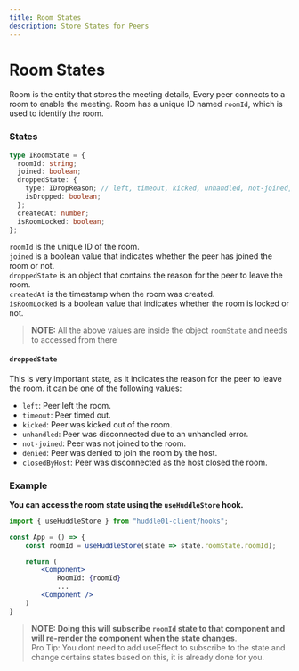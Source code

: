 ```yaml
---
title: Room States
description: Store States for Peers
---
```


# Room States

Room is the entity that stores the meeting details, Every peer connects to a room to enable the meeting.
Room has a unique ID named `roomId`, which is used to identify the room.

### States

```typescript
type IRoomState = {
  roomId: string;
  joined: boolean;
  droppedState: {
    type: IDropReason; // left, timeout, kicked, unhandled, not-joined, denied, closedByHost
    isDropped: boolean;
  };
  createdAt: number;
  isRoomLocked: boolean;
};
```

`roomId` is the unique ID of the room.<br />
`joined` is a boolean value that indicates whether the peer has joined the room or not.<br />
`droppedState` is an object that contains the reason for the peer to leave the room.<br />
`createdAt` is the timestamp when the room was created.<br />
`isRoomLocked` is a boolean value that indicates whether the room is locked or not.<br />

> **NOTE:** All the above values are inside the object `roomState` and needs to accessed from there

#### `droppedState`

This is very important state, as it indicates the reason for the peer to leave the room.
it can be one of the following values:

- `left`: Peer left the room.
- `timeout`: Peer timed out.
- `kicked`: Peer was kicked out of the room.
- `unhandled`: Peer was disconnected due to an unhandled error.
- `not-joined`: Peer was not joined to the room.
- `denied`: Peer was denied to join the room by the host.
- `closedByHost`: Peer was disconnected as the host closed the room.

### Example

**You can access the room state using the `useHuddleStore` hook.**

```jsx
import { useHuddleStore } from "huddle01-client/hooks";

const App = () => {
    const roomId = useHuddleStore(state => state.roomState.roomId);

    return (
        <Component>
            RoomId: {roomId}
            ...
        <Component />
    )
}

```

> **NOTE: Doing this will subscribe `roomId` state to that component and will re-render the component when the state changes**. <br />
> Pro Tip: You dont need to add useEffect to subscribe to the state and change certains states based on this, it is already done for you.
